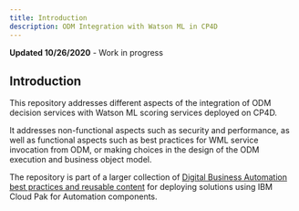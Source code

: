 ```yaml
---
title: Introduction
description: ODM Integration with Watson ML in CP4D
---
```



<InlineNotification kind="warning">
<strong>Updated 10/26/2020</strong> - Work in progress
</InlineNotification>


## Introduction 

This repository addresses different aspects of the integration of ODM decision services with Watson ML scoring services deployed on CP4D.

It addresses non-functional aspects such as security and performance, as well as functional aspects such as best practices for WML service invocation from ODM, or making choices in the design of the ODM execution and business object model.

The repository is part of a larger collection of [Digital Business Automation best practices and reusable content](https://ibm-cloud-architecture.github.io/refarch-dba/introduction/overview/) for deploying solutions using IBM Cloud Pak for Automation components.